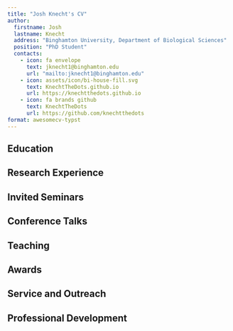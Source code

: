 ```yaml
---
title: "Josh Knecht's CV"
author:
  firstname: Josh
  lastname: Knecht
  address: "Binghamton University, Department of Biological Sciences"
  position: "PhD Student"
  contacts:
    - icon: fa envelope
      text: jknecht1@binghamton.edu
      url: "mailto:jknecht1@binghamton.edu"
    - icon: assets/icon/bi-house-fill.svg
      text: KnechtTheDots.github.io
      url: https://knechtthedots.github.io
    - icon: fa brands github
      text: KnechtTheDots
      url: https://github.com/knechtthedots
format: awesomecv-typst
---
```


## Education

```{=typst}
#resume-entry(
  title: "PhD Studies in Biology",
  location: "Binghamton, NY",
  date: "2021 - Present",
  description: "Binghamton University",
)
#resume-entry(
  title: "BS in Plant Science",
  location: "Ithaca, NY",
  date: "2006 - 2010",
  description: "Cornell University",
)
```
## Research Experience

```{=typst}
#resume-entry(
  title: "PhD Student",
  location: "Binghamton, NY",
  date: "2021 - Present",
  description: "Binghamton University, Department of Biological Sciences"
)
#resume-entry(
  title: "Research Technician",
  location: "Ithaca, NY",
  date: "2018 - 2021",
  description: "Cornell University, Section of Plant Breeding and Genetics"
)
#resume-entry(
  title: "Undergraduate Research Assistant",
  location: "Ithaca, NY",
  date: "2007 - 2010",
  description: "Cornell University, Department of Entomology"
)
```
## Invited Seminars

```{=typst}
#resume-entry(
  title: "Graduate Research Excellence Grant Seminar Series",
  location: "Society for the Study of Evolution",
  date: "2024",
  description: "Are Seedling Phenotypes A Source of Reproductive Isolation in Early Divergent Monkeyflowers?"
)
```
## Conference Talks

```{=typst}
#resume-entry(
  title: "Evolution Conference",
  location: "Albuquerque, NM",
  date: "2023",
  description: "Heterosis Conceals Hybrid Incompatibilities Affecting Seedling Growth in Early Divergent Monkeyflowers"
)
```
## Teaching

```{=typst}
#resume-entry(
  title: "Guest Lecture: Mechanisms of Evolution",
  location: "Binghamton University",
  date: "Spring 2024",
  description: "Evolution and Maintenance of Sex"
)
#resume-entry(
  title: "Guest Lecture: Genetics Lecture",
  location: "Binghamton University",
  date: "Fall 2022",
  description: "Hardy-Weinberg Equilibrium"
)
#resume-entry(
  title: "Graduate Teaching Assistant",
  location: "Binghamton University",
  date: "Fall 2021 - Present",
  description: "Courses: Intro to Cell and Molecular Biology, Genetics Lecture, Genetics Lab, Mechanisms of Evolution"
)
```
## Awards

```{=typst}
#resume-entry(
  title: "Department of Biological Sciences Syzmanski Award",
  location: "Binghamton Univeristy",
  date: "2023",
  description: "Travel award for students to present research at professional conferences"
)
#resume-entry(
  title: "Graduate Research Excellence Grant-R.C. Lewontin Early Award",
  location: "Society for the Study of Evolution",
  date: "2022",
  description: "Awarded by the Society for the Study of Evolution to PhD students in their first two years of study"
)
```
## Service and Outreach

```{=typst}
#resume-entry(
  title: "Co-founder and co-organizer of 'Hacky Hours'",
  location: "Binghamton University",
  date: "2023 - Present",
  description: "Weekly meeting of Binghamton Biology graduate students to improve computational and statistical abilities"
)
#resume-entry(
  title: "Junior Biologists Outreach Program",
  location: "Binghamton, NY",
  date: "2021 - 2023",
  description: "Guided middle school students through conduct and presentation of biological research"
)
```
## Professional Development

```{=typst}
#resume-entry(
  title: "Evolutionary Quantitative Genetics Workshop",
  location: "Friday Harbor Laboratories (online)",
  date: "2022",
  description: "Review of evolutionary quantitative genetic theory"
)
#resume-entry(
  title: "Summer Institute In Statistical Genetics",
  location: "University of Washington (online)",
  date: "2022",
  description: "Modules attended: Statistical Genetics, Bayesian Statistics for Genetics, and Association Mapping: GWAS and Sequencing Data"
)
```
